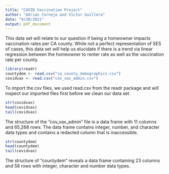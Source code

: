 ```yaml
---
title: "COVID Vaccination Project"
author: "Adrian Cornejo and Victor Guillera"
date: "9/30/2021"
output: pdf_document
---
```

This data set will relate to our question if being a homeowner impacts vaccination rates per CA county. While not a perfect representation of SES of cases, this data set will help us elucidate if there is a trend via linear regression between the homeowner to renter rate as well as the vaccination rate per county.


```r
library(readr)
countydem <- read.csv("ca_county_demographics.csv")
covidvax <- read.csv("cov_vax_admin.csv")
```
To import the csv files, we used read.csv from the readr package and will inspect our imported files first before we clean our data set.
```r
str(covidvax)
head(covidvax)
tail(covidvax)
```
The structure of the "cov_vax_admin" file is a data frame with 11 columns and 65,268 rows. The data frame contains integer, number, and character data types and contains a redacted column that is inaccessible.


```r
str(countydem)
head(countydem)
tail(covidvax)
```
The structure of "countydem" reveals a data frame containing 23 columns and 58 rows with integer, character and number data types.
